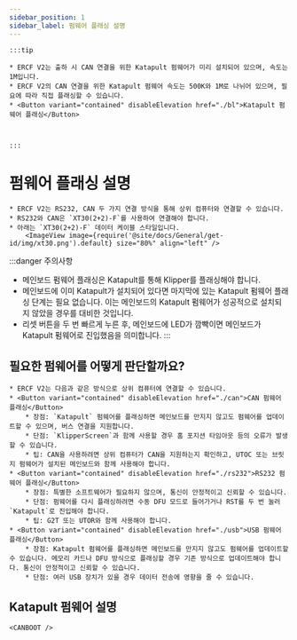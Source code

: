 ```yaml
---
sidebar_position: 1
sidebar_label: 펌웨어 플래싱 설명
---
```







    :::tip

    * ERCF V2는 출하 시 CAN 연결을 위한 Katapult 펌웨어가 미리 설치되어 있으며, 속도는 1M입니다.
    * ERCF V2의 CAN 연결을 위한 Katapult 펌웨어 속도는 500K와 1M로 나뉘어 있으며, 필요에 따라 직접 플래싱할 수 있습니다.
    * <Button variant="contained" disableElevation href="./bl">Katapult 펌웨어 플래싱</Button>



    :::

# 펌웨어 플래싱 설명

    * ERCF V2는 RS232, CAN 두 가지 연결 방식을 통해 상위 컴퓨터와 연결할 수 있습니다.
    * RS232와 CAN은 `XT30(2+2)-F`를 사용하여 연결해야 합니다.
    * 아래는 `XT30(2+2)-F` 데이터 케이블 스타일입니다.
        <ImageView image={require('@site/docs/General/get-id/img/xt30.png').default} size="80%" align="left" />

:::danger 주의사항
* 메인보드 펌웨어 플래싱은 Katapult를 통해 Klipper를 플래싱해야 합니다.
* 메인보드에 이미 Katapult가 설치되어 있다면 마지막에 있는 Katapult 펌웨어 플래싱 단계는 필요 없습니다. 이는 메인보드의 Katapult 펌웨어가 성공적으로 설치되지 않았을 경우를 대비한 것입니다.
* 리셋 버튼을 두 번 빠르게 누른 후, 메인보드에 LED가 깜빡이면 메인보드가 Katapult 펌웨어로 진입했음을 의미합니다.
:::

## 필요한 펌웨어를 어떻게 판단할까요?

    * ERCF V2는 다음과 같은 방식으로 상위 컴퓨터에 연결할 수 있습니다.
    * <Button variant="contained" disableElevation href="./can">CAN 펌웨어 플래싱</Button>
        * 장점: `Katapult` 펌웨어를 플래싱하면 메인보드를 만지지 않고도 펌웨어를 업데이트할 수 있으며, 버스 연결을 지원합니다.
        * 단점: `KlipperScreen`과 함께 사용할 경우 홈 포지션 타임아웃 등의 오류가 발생할 수 있습니다.
        * 팁: CAN을 사용하려면 상위 컴퓨터가 CAN을 지원하는지 확인하고, UTOC 또는 브릿지 펌웨어가 설치된 메인보드와 함께 사용해야 합니다.
    * <Button variant="contained" disableElevation href="./rs232">RS232 펌웨어 플래싱</Button>
        * 장점: 특별한 소프트웨어가 필요하지 않으며, 통신이 안정적이고 신뢰할 수 있습니다.
        * 단점: 펌웨어를 다시 플래싱하려면 수동 DFU 모드로 들어가거나 RST를 두 번 눌러 `Katapult`로 진입해야 합니다.
        * 팁: G2T 또는 UTOR와 함께 사용해야 합니다.
    * <Button variant="contained" disableElevation href="./usb">USB 펌웨어 플래싱</Button>
        * 장점: Katapult 펌웨어를 플래싱하면 메인보드를 만지지 않고도 펌웨어를 업데이트할 수 있습니다. 메모리 카드나 DFU 방식으로 플래싱할 경우 기존 방식으로 업데이트해야 합니다. 통신이 안정적이고 신뢰할 수 있습니다.
        * 단점: 여러 USB 장치가 있을 경우 데이터 전송에 영향을 줄 수 있습니다.

## Katapult 펌웨어 설명

    <CANBOOT />